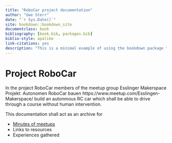 ```yaml
--- 
title: "RoboCar project documentation"
author: "Uwe Sterr"
date: "`r Sys.Date()`"
site: bookdown::bookdown_site
documentclass: book
bibliography: [book.bib, packages.bib]
biblio-style: apalike
link-citations: yes
description: "This is a minimal example of using the bookdown package to write a book. The output format for this example is bookdown::gitbook."
---
```


# Project RoboCar

In the project RoboCar members of the meetup group Esslinger Makerspace Projekt: Autonomen RoboCar bauen https://www.meetup.com/Esslingen-Makerspace/ build an autonmous RC car which shall be able to drive through a course without human intervention.

This documentation shall act as an archive for 

-	[Minutes of meetups](#minutesOfMeeting) 
-	Links to resources
-	Experiences gathered
